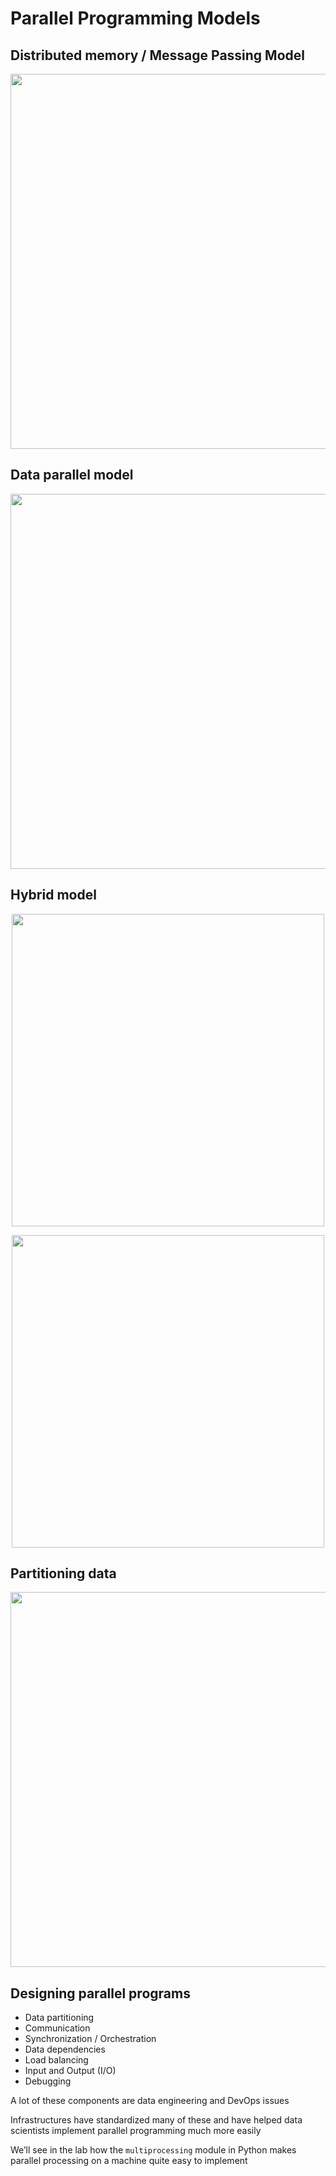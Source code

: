 

# Parallel Programming Models {.section}


## Distributed memory / Message Passing Model

::: {style="text-align: center;"}
<img src="img/parallel1.png" width=600>
:::

## Data parallel model

::: {style="text-align: center;"}
<img src="img/parallel2.png" width=600>
:::

## Hybrid model

::: {style="text-align: center;"}
<img src="img/parallel4.png" width=500>
:::
::: {style="text-align: center;"}
<img src="img/parallel3.png" width=500>
:::


## Partitioning data

::: {style="text-align: center;"}
<img src="img/parallel5.png" width=600>
:::



## Designing parallel programs

+ Data partitioning
+ Communication
+ Synchronization / Orchestration
+ Data dependencies
+ Load balancing
+ Input and Output (I/O)
+ Debugging

::: {.fragment}

A lot of these components are data engineering and DevOps issues
:::
::: {.fragment}

Infrastructures have standardized many of these and have helped data scientists implement parallel programming much more easily
:::
::: {.fragment}

We'll see in the lab how the `multiprocessing` module in Python makes parallel processing on a machine quite easy to implement
:::
